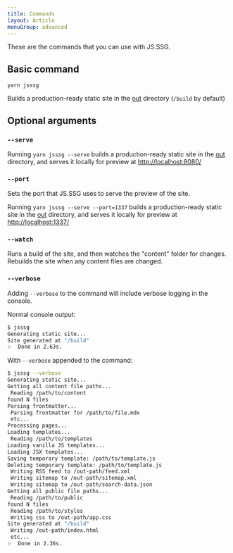 ```yaml
---
title: Commands
layout: Article
menuGroup: advanced
---
```


These are the commands that you can use with JS.SSG.

## Basic command

```
yarn jsssg
```

Builds a production-ready static site in the [out](/configuration#out) directory (`/build` by default)

## Optional arguments

### `--serve`

Running `yarn jsssg --serve` builds a production-ready static site in the [out](/configuration#out) directory, and serves it locally for preview at [http://localhost:8080/](http://localhost:8080/)

### `--port`

Sets the port that JS.SSG uses to serve the preview of the site.

Running `yarn jsssg --serve --port=1337` builds a production-ready static site in the [out](/configuration#out) directory, and serves it locally for preview at [http://localhost:1337/](http://localhost:1337/)

### `--watch`

Runs a build of the site, and then watches the "content" folder for changes. Rebuilds the site when any content files are changed.

### `--verbose`

Adding `--verbose` to the command will include verbose logging in the console.

Normal console output:

```bash
$ jsssg
Generating static site...
Site generated at "/build"
✨  Done in 2.63s.
```

With `--verbose` appended to the command:

```bash
$ jsssg --verbose
Generating static site...
Getting all content file paths...
 Reading /path/to/content
found N files
Parsing frontmatter...
 Parsing frontmatter for /path/to/file.mdx
 etc...
Processing pages...
Loading templates...
 Reading /path/to/templates
Loading vanilla JS templates...
Loading JSX templates...
Saving temporary template: /path/to/template.js
Deleting temporary template: /path/to/template.js
 Writing RSS feed to /out-path/feed.xml
 Writing sitemap to /out-path/sitemap.xml
 Writing sitemap to /out-path/search-data.json
Getting all public file paths...
 Reading /path/to/public
found N files
 Reading /path/to/styles
 Writing css to /out-path/app.css
Site generated at "/build"
 Writing /out-path/index.html
 etc...
✨  Done in 2.36s.
```
